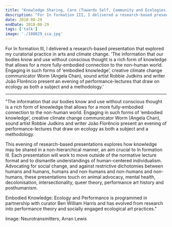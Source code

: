 ```yaml
---
title: "Knowledge Sharing, Care (Towards Self, Community and Ecologies) and Social Justice Talk In formation III : Embodied Knowledge: Ecology and Performance at ICA in London"
description: "For In formation III, I delivered a research-based presentation that explored my curatorial practice in arts and climate change. 'The information that our bodies know and use without conscious thought is a rich form of knowledge that allows for a more fully-embodied connection to the non-human world. Engaging in such forms of ‘embodied knowledge’, creative climate change communicator Worm (Angela Chan), sound artist Robbie Judkins and writer João Florêncio present an evening of performance-lectures that draw on ecology as both a subject and a methodology.'"
date: 2018-08-29
endDate: 2018-08-29
tags: ['talk']
image: './180829_ica.jpg'
---
```


For In formation III, I delivered a research-based presentation that explored my curatorial practice in arts and climate change. 'The information that our bodies know and use without conscious thought is a rich form of knowledge that allows for a more fully-embodied connection to the non-human world. Engaging in such forms of ‘embodied knowledge’, creative climate change communicator Worm (Angela Chan), sound artist Robbie Judkins and writer João Florêncio present an evening of performance-lectures that draw on ecology as both a subject and a methodology.'


---
"The information that our bodies know and use without conscious thought is a rich form of knowledge that allows for a more fully-embodied connection to the non-human world. Engaging in such forms of ‘embodied knowledge’, creative climate change communicator Worm (Angela Chan), sound artist Robbie Judkins and writer João Florêncio present an evening of performance-lectures that draw on ecology as both a subject and a methodology.

This evening of research-based presentations explores how knowledge may be shared in a non-hierarchical manner, an aim crucial to In formation III. Each presentation will work to move outside of the normative lecture format and to dismantle understandings of human-centered individualism. Advocating for social change, and against restrictive dichotomies between humans and humans, humans and non-humans and non-humans and non-humans, these presentations touch on animal advocacy, mental health, decolonisation, intersectionality, queer theory, performance art history and posthumanism.

Embodied Knowledge: Ecology and Performance is programmed in partnership with curator Ben William Harris and has evolved from research into performance theory and socially engaged ecological art practices."

Image: Neurotransmitters, Arran Lewis